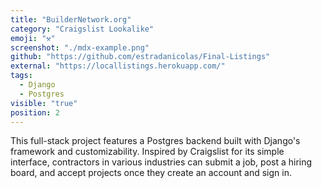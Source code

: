 ```yaml
---
title: "BuilderNetwork.org"
category: "Craigslist Lookalike"
emoji: "⚒"
screenshot: "./mdx-example.png"
github: "https://github.com/estradanicolas/Final-Listings"
external: "https://locallistings.herokuapp.com/"
tags:
  - Django
  - Postgres
visible: "true"
position: 2
---
```


This full-stack project features a Postgres backend built with Django's framework and customizability. Inspired by Craigslist for its simple interface, contractors in various industries can submit a job, post a hiring board, and accept projects once they create an account and sign in.
